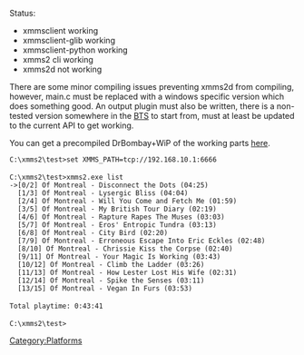 {{Navbar}}

Status:
* xmmsclient working
* xmmsclient-glib working
* xmmsclient-python working
* xmms2 cli working
* xmms2d not working

There are some minor compiling issues preventing xmms2d from compiling, however, main.c must be replaced with a windows specific version which does something good<tm>. An output plugin must also be written, there is a non-tested version somewhere in the [http://bugs.xmms2.xmms.se BTS] to start from, must at least be updated to the current API to get working.

You can get a precompiled DrBombay+WiP of the working parts [http://exodus.xmms.se/~nano/test.zip here].


 C:\xmms2\test>set XMMS_PATH=tcp://192.168.10.1:6666
 
 C:\xmms2\test>xmms2.exe list
 ->[0/2] Of Montreal - Disconnect the Dots (04:25)
   [1/3] Of Montreal - Lysergic Bliss (04:04)
   [2/4] Of Montreal - Will You Come and Fetch Me (01:59)
   [3/5] Of Montreal - My British Tour Diary (02:19)
   [4/6] Of Montreal - Rapture Rapes The Muses (03:03)
   [5/7] Of Montreal - Eros' Entropic Tundra (03:13)
   [6/8] Of Montreal - City Bird (02:20)
   [7/9] Of Montreal - Erroneous Escape Into Eric Eckles (02:48)
   [8/10] Of Montreal - Chrissie Kiss the Corpse (02:40)
   [9/11] Of Montreal - Your Magic Is Working (03:43)
   [10/12] Of Montreal - Climb the Ladder (03:26)
   [11/13] Of Montreal - How Lester Lost His Wife (02:31)
   [12/14] Of Montreal - Spike the Senses (03:11)
   [13/15] Of Montreal - Vegan In Furs (03:53)
 
 Total playtime: 0:43:41
 
 C:\xmms2\test>

[[Category:Platforms]]